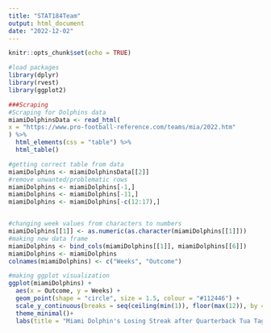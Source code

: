 ---
title: "STAT184Team"
output: html_document
date: "2022-12-02"
---

```{r setup, include=FALSE}
knitr::opts_chunk$set(echo = TRUE)
```
```{r}
#load packages
library(dplyr)
library(rvest)
library(ggplot2)

###Scraping
#Scraping for Dolphins data
miamiDolphinsData <- read_html(
x = "https://www.pro-football-reference.com/teams/mia/2022.htm"
) %>%
  html_elements(css = "table") %>%
  html_table()

#getting correct table from data 
miamiDolphins <- miamiDolphinsData[[2]]
#remove unwanted/problematic rows
miamiDolphins <- miamiDolphins[-1,]
miamiDolphins <- miamiDolphins[-11,]
miamiDolphins <- miamiDolphins[-c(12:17),]


#changing week values from characters to numbers
miamiDolphins[[1]] <- as.numeric(as.character(miamiDolphins[[1]]))
#making new data frame
miamiDolphins <- bind_cols(miamiDolphins[[1]], miamiDolphins[[6]])
miamiDolphins <- miamiDolphins
colnames(miamiDolphins) <- c("Weeks", "Outcome")

#making ggplot visualization
ggplot(miamiDolphins) +
  aes(x = Outcome, y = Weeks) +
  geom_point(shape = "circle", size = 1.5, colour = "#112446") +
  scale_y_continuous(breaks = seq(ceiling(min(1)), floor(max(12)), by = 1))+
  theme_minimal()+
  labs(title = "Miami Dolphin's Losing Streak after Quarterback Tua Tagovailoa was Injured", caption = "Stats from the 2022-2023 season, up to week 12.\nWeek 11 was a bye week.", subtitle = "Tua Tagovailoa was injured with a concussion in week 4 and did not return until week 7.",  x = "Wins and Losses", y = "Weeks")
```
